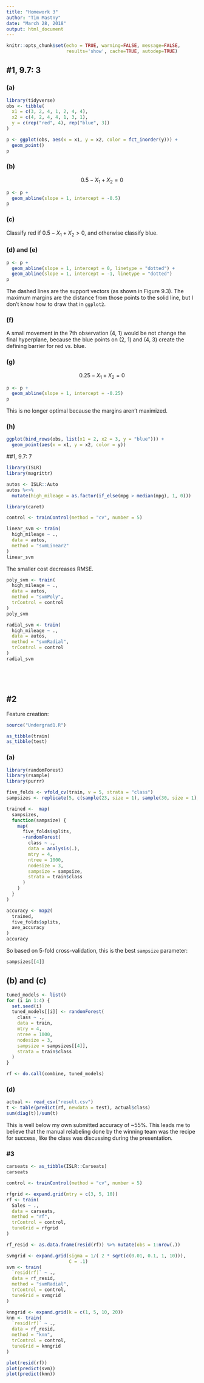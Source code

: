 ```yaml
---
title: "Homework 3"
author: "Tim Mastny"
date: "March 28, 2018"
output: html_document
---
```


```r
knitr::opts_chunk$set(echo = TRUE, warning=FALSE, message=FALSE, 
                      results='show', cache=TRUE, autodep=TRUE)
```

## #1, 9.7: 3

### (a)

```r
library(tidyverse)
obs <- tibble(
  x1 = c(3, 2, 4, 1, 2, 4, 4),
  x2 = c(4, 2, 4, 4, 1, 3, 1),
  y = c(rep("red", 4), rep("blue", 3))
)

p <- ggplot(obs, aes(x = x1, y = x2, color = fct_inorder(y))) + 
  geom_point() 
p
```

### (b)

$$
0.5 - X_1 + X_2 = 0
$$

```r
p <- p + 
  geom_abline(slope = 1, intercept = -0.5)
p
```

### (c)

Classify red if $0.5 - X_1 + X_2 > 0$, and otherwise classify blue. 

### (d) and (e)

```r
p <- p + 
  geom_abline(slope = 1, intercept = 0, linetype = "dotted") + 
  geom_abline(slope = 1, intercept = -1, linetype = "dotted")
p
```

The dashed lines are the support vectors (as shown in Figure 9.3). The maximum margins are the distance from those points to the solid line, but I don't know how to draw that in `ggplot2`. 

### (f)

A small movement in the 7th observation (4, 1) would be not change the final hyperplane, because the blue points on (2, 1) and (4, 3) create the defining barrier for red vs. blue.

### (g)

$$
0.25 - X_1 + X_2 = 0
$$

```r
p <- p + 
  geom_abline(slope = 1, intercept = -0.25)
p
```

This is no longer optimal because the margins aren't maximized.

### (h)

```r
ggplot(bind_rows(obs, list(x1 = 2, x2 = 3, y = "blue"))) + 
  geom_point(aes(x = x1, y = x2, color = y))
```


##1, 9.7: 7

```r
library(ISLR)
library(magrittr)

autos <- ISLR::Auto
autos %<>%
  mutate(high_mileage = as.factor(if_else(mpg > median(mpg), 1, 0)))
```

```r
library(caret)

control <- trainControl(method = "cv", number = 5)

linear_svm <- train(
  high_mileage ~ .,
  data = autos,
  method = "svmLinear2"
)
linear_svm
```

The smaller cost decreases RMSE.

```r
poly_svm <- train(
  high_mileage ~ .,
  data = autos,
  method = "svmPoly",
  trControl = control
)
poly_svm
```


```r
radial_svm <- train(
  high_mileage ~ .,
  data = autos,
  method = "svmRadial",
  trControl = control
)
radial_svm
```

```r

```

```r

```


```r

```

```r

```


## #2

Feature creation:

```r
source("Undergrad1.R")

as_tibble(train)
as_tibble(test)
```

### (a)

```r
library(randomForest)
library(rsample)
library(purrr)

five_folds <- vfold_cv(train, v = 5, strata = "class")
sampsizes <- replicate(5, c(sample(23, size = 1), sample(30, size = 1), sample(22, size = 1), sample(17, size = 1), sample(5, size = 1), sample(28, size = 1), sample(18, size = 1), sample(35, size = 1)), simplify=FALSE)

trained <-  map(
  sampsizes,
  function(sampsize) {
    map(
      five_folds$splits,
      ~randomForest(
        class ~ .,
        data = analysis(.),
        mtry = 4,
        ntree = 1000,
        nodesize = 3,
        sampsize = sampsize,
        strata = train$class
      )
    )
  }
)
```

```r
accuracy <- map2(
  trained,
  five_folds$splits,
  ave_accuracy
)
accuracy
```

So based on 5-fold cross-validation, this is the best `sampsize` parameter:

```r
sampsizes[[4]]
```

## (b) and (c)

```r
tuned_models <- list()
for (i in 1:4) {
  set.seed(i)
  tuned_models[[i]] <- randomForest(
    class ~ .,
    data = train,
    mtry = 4,
    ntree = 1000,
    nodesize = 3,
    sampsize = sampsizes[[4]],
    strata = train$class
  )
}
```

```r
rf <- do.call(combine, tuned_models)
```

### (d)

```r
actual <- read_csv("result.csv")
t <- table(predict(rf, newdata = test), actual$class)
sum(diag(t))/sum(t)
```

This is well below my own submitted accuracy of ~55%. This leads me to believe that the manual relabeling done by the winning team was the recipe for success, like the class was discussing during the presentation.

### #3

```r
carseats <- as_tibble(ISLR::Carseats)
carseats
```

```r
control <- trainControl(method = "cv", number = 5)

rfgrid <- expand.grid(mtry = c(3, 5, 10))
rf <- train(
  Sales ~ ., 
  data = carseats,
  method = "rf", 
  trControl = control,
  tuneGrid = rfgrid
)
```

```r
rf_resid <- as.data.frame(resid(rf)) %>% mutate(obs = 1:nrow(.))
```

```r
svmgrid <- expand.grid(sigma = 1/( 2 * sqrt(c(0.01, 0.1, 1, 10))),
                       C = .1)
svm <- train(
  `resid(rf)` ~ ., 
  data = rf_resid,
  method = "svmRadial", 
  trControl = control,
  tuneGrid = svmgrid
)
```

```r
knngrid <- expand.grid(k = c(1, 5, 10, 20))
knn <- train(
  `resid(rf)` ~ ., 
  data = rf_resid,
  method = "knn", 
  trControl = control,
  tuneGrid = knngrid
)
```

```r
plot(resid(rf))
plot(predict(svm))
plot(predict(knn))
```



